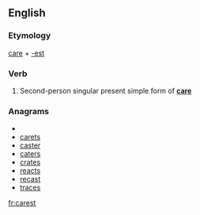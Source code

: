 ==English==

===Etymology===
[[care]] + [[-est]]

===Verb===
{{en-verb form}}

# {{archaic}} Second-person singular present simple form of '''[[care]]'''

===Anagrams===
* {{alphagram|acerst}}
* [[carets#English|carets]]
* [[caster#English|caster]]
* [[caters#English|caters]]
* [[crates#English|crates]]
* [[reacts#English|reacts]]
* [[recast#English|recast]]
* [[traces#English|traces]]


[[fr:carest]]